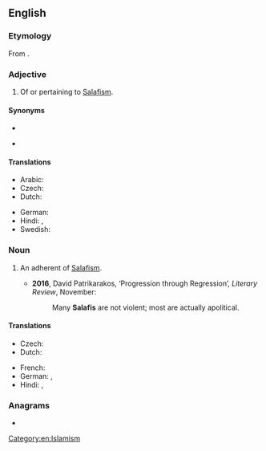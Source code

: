 ==English==
{{wikipedia}}

===Etymology===
From {{bor|en|ar|سَلَفِيّ}}.

===Adjective===
{{en-adj|-}}

# {{lb|en|Islam}} Of or pertaining to [[Salafism]].

====Synonyms====
* {{l|en|Wahhabi}}
* {{l|en|Nasibi}} {{qualifier|derogatory}}

====Translations====
{{trans-top|of or pertaining to Salafism}}
* Arabic: {{t|ar|سَلَفِيّ|m}}
* Czech: {{t+|cs|salafistický}}
* Dutch: {{t+|nl|salafistisch}}
{{trans-mid}}
* German: {{t+|de|salafistisch}}
* Hindi: {{t|hi|सलफ़ी}}, {{t+|hi|वहाबी}}
* Swedish: {{t|sv|salafistisk}}
{{trans-bottom}}

===Noun===
{{en-noun}}

# {{lb|en|Islam}} An adherent of [[Salafism]].
#*'''2016''', David Patrikarakos, ‘Progression through Regression’, ''Literary Review'', November:
#*:Many '''Salafis''' are not violent; most are actually apolitical.
#: {{syn|en|Salafist}}

====Translations====
{{trans-top|adherent of Salafism}}
* Czech: {{t|cs|salafista|m}}
* Dutch: {{t+|nl|salafist|m}}
{{trans-mid}}
* French: {{t+|fr|salafiste}}
* German: {{t+|de|Salafist|m}}, {{t+|de|Salafistin|f}}
* Hindi: {{t|hi|सलफ़ी|m}}, {{t+|hi|वहाबी|m}}
{{trans-bottom}}

===Anagrams===
* {{anagrams|en|a=aafils|Faisal}}

[[Category:en:Islamism]]